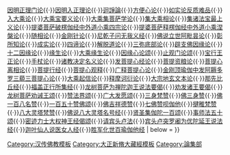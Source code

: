 {{Navbox
| name = China-buddhism-book-lunji
| state = {{{state<includeonly>|collapsed</includeonly>}}}
| title =  [[大正新修大藏经]]·论集部
| basestyle = 
| image = [[File:Dharma wheel.svg|50px]]
| group1 = 
| list1 =[[因明正理门论本]]{{·}}[[因明正理門論|因明正理门论]]{{·}}[[因明入正理论]]{{·}}[[迴諍論]]{{·}}[[方便心论]]{{·}}[[如实论反质难品]]{{·}}[[入大乘论]]{{·}}[[大乘宝要义论]]{{·}}[[大乘集菩萨学论]]{{·}}[[集大乘相论]]{{·}}[[集诸法宝最上义论]]{{·}}[[提婆菩萨破楞伽经中外道小乘四宗论]]{{·}}[[提婆菩萨释楞伽经中外道小乘涅槃论]]{{·}}[[随相论]]{{·}}[[金刚针论]]{{·}}[[尼乾子问无我义经]]{{·}}[[佛說立世阿毘曇論|佛说立世阿毗昙论]]{{·}}[[彰所知论]]{{·}}[[成实论]]{{·}}[[四谛论]]{{·}}[[解脱道论]]{{·}}[[三弥底部论]]{{·}}[[辟支佛因缘论]]{{·}}[[十二因缘论]]{{·}}[[缘生论]]{{·}}[[大乘缘生论]]{{·}}[[因缘心论颂]]{{·}}[[止观门论颂]]{{·}}[[宝行王正论]]{{·}}[[手杖论]]{{·}}[[诸教决定名义论]]{{·}}[[发菩提心经论]]{{·}}[[菩提资粮论]]{{·}}[[菩提心离相论]]{{·}}[[菩提行经]]{{·}}[[菩提心观释]]{{·}}[[广释菩提心论]]{{·}}[[金刚顶瑜伽中发阿耨多罗三藐三菩提心论]]{{·}}[[大乘起信论]]{{·}}[[释摩诃衍论]]{{·}}[[大宗地玄文本论]]{{·}}[[那先比丘經|那先比丘经]]{{·}}[[福盖正行所集经]]{{·}}[[龙树菩萨为禅陀迦王说法要偈]]{{·}}[[劝发诸王要偈]]{{·}}[[龙树菩萨劝诫王颂]]{{·}}[[赞法界颂]]{{·}}[[广大发愿颂]]{{·}}[[三身梵赞]]{{·}}[[佛三身赞]]{{·}}[[佛一百八名赞]]{{·}}[[一百五十赞佛颂]]{{·}}[[佛吉祥德赞]]{{·}}[[七佛赞呗伽他]]{{·}}[[揵稚梵赞]]{{·}}[[八大灵塔梵赞]]{{·}}[[佛说八大灵塔名号经]]{{·}}[[贤圣集伽陀一百颂]]{{·}}[[事师法五十颂]]{{·}}[[密迹力士大权神王经偈颂]]{{·}}[[请宾头卢法]]{{·}}[[宾头卢突罗阇为优陀延王说法经]]{{·}}[[迦叶仙人说医女人经]]{{·}}[[胜军化世百瑜伽他经]]
| below = 
}}<noinclude>[[Category:汉传佛教模板]][[Category:大正新脩大藏經模板]][[Category:論集部]]</noinclude>